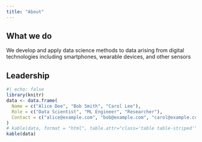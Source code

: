 ```yaml
---
title: "About"
---
```


## What we do 

We develop and apply data science methods to data arising from digital technologies including smartphones, wearable devices, and other sensors

## Leadership 

```r
#| echo: false
library(knitr)
data <- data.frame(
  Name = c("Alice Doe", "Bob Smith", "Carol Lee"),
  Role = c("Data Scientist", "ML Engineer", "Researcher"),
  Contact = c("alice@example.com", "bob@example.com", "carol@example.com")
)
# kable(data, format = "html", table.attr="class='table table-striped'")
kable(data)
```
